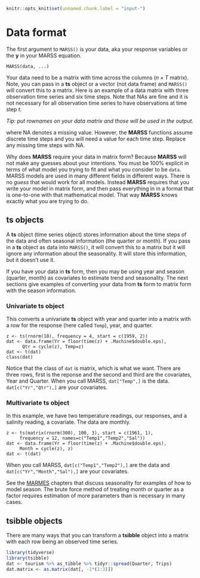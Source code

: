 ```r
knitr::opts_knit$set(unnamed.chunk.label = "input-")
```

# Data format  {#chap-input}

The first argument to `MARSS()` is your data, aka your response variables or the $\mathbf{y}$ in your MARSS equation.
```
MARSS(data, ...)
```
Your data need to be a matrix with time across the columns ($n \times T$ matrix). Note, you can pass in a **ts** object or a vector (not data frame) and `MARSS()` will convert this to a matrix. Here is an example of a data matrix with three observation time series and six time steps. Note that NAs are fine and it is not necessary for all observation time series to have observations at time step $t$.

*Tip: put rownames on your data matrix and those will be used in the output.*

\begin{equation*}
\mathbf{y} = \left[ \begin{array}{ccccccc}
    1 & 2 & NA & NA & 3.2 & 8\\
    2 & 5 &  3 & NA & 5.1 & NA\\
    NA & NA & NA & 2.2 & NA & 7\end{array} \right]
\end{equation*}
where NA denotes a missing value. However, the **MARSS** functions assume discrete time steps and you will need a value for each time step.  Replace any missing time steps with NA. 

Why does **MARSS** require your data in matrix form? Because **MARSS** will not make any guesses about your intentions. You must be 100\% explicit in terms of what model you trying to fit and what you consider to be `data`. MARSS models are used in many different fields in different ways. There is no *guess* that would work for all models. Instead **MARSS** requires that you write your model in matrix form, and then pass everything in in a format that is one-to-one with that mathematical model. That way **MARSS** knows exactly what you are trying to do.

## **ts** objects

A **ts** object (time series object) stores information about the time steps of the data and often seasonal information (the quarter or month).  If you pass in a **ts** object as data into `MARSS()`, it will convert this to a matrix but it will ignore any information about the seasonality. It will store this information, but it doesn't use it.

If you have your data in **ts** form, then you may be using year and season (quarter, month) as covariates to estimate trend and seasonality.  The next sections give examples of converting your data from **ts** form to matrix form with the season information.

### Univariate **ts** object

This converts a univariate **ts** object with year and quarter into a matrix with a row for the response (here called `Temp`), year, and quarter.  

```
z <- ts(rnorm(10), frequency = 4, start = c(1959, 2))
dat <- data.frame(Yr = floor(time(z) + .Machine$double.eps), 
      Qtr = cycle(z), Temp=z)
dat <- t(dat)
class(dat)
```
Notice that the class of `dat` is matrix, which is what we want. There are three rows, first is the reponse and the second and third are the covariates, Year and Quarter.  When you call MARSS, `dat["Temp",]` is the data. `dat[c("Yr","Qtr"),]` are your covariates.  

### Multivariate **ts** object

In this example, we have two temperature readings, our responses, and a salinity reading, a covariate. The data are monthly.

```
z <- ts(matrix(rnorm(300), 100, 3), start = c(1961, 1),
     frequency = 12, names=c("Temp1","Temp2","Sal"))
dat <- data.frame(Yr = floor(time(z) + .Machine$double.eps), 
     Month = cycle(z), z)
dat <- t(dat)
```

When you call MARSS, `dat[c("Temp1","Temp2"),]` are the data and `dat[c("Yr","Month","Sal"),]` are your covariates.  

See the [MARMES](https://nwfsc-timeseries.github.io/MARMES/) chapters that discuss seasonality for examples of how to model season.  The brute force method of treating month or quarter as a factor requires estimation of more parameters than is necessary in many cases.

## **tsibble** objects

There are many ways that you can transform a **tsibble** object into a matrix with each row being an observed time series.

```r
library(tidyverse)
library(tsibble)
dat <- tourism %>% as_tibble %>% tidyr::spread(Quarter, Trips)
dat.matrix <- as.matrix(dat[, -1*(1:3)])
```
